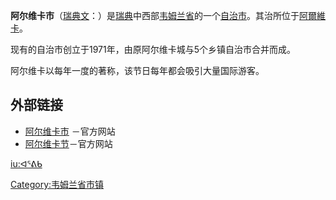 {{Infobox Kommun|
fullname=Arvika kommun|
coatofarms=[[Image:Arvika_vapen.svg|100px]]|
county=[[韦姆兰省|韦姆兰省]]|
province=[[韦姆兰|韦姆兰]]|
capital=[[阿爾維卡|阿爾維卡]]|
map=[[Image:Arvika_Municipality_in_Värmland_County.png|200px]]|
arearank=第50名|
area=1,968.55|
arealand=1,659.43|
populationrank=第95名|
population=26,131|
densityrank=第199名|
populationdensity=15.7|
website=http://www.arvika.se/|
footnotes=面积与人口统计数据来自[[瑞典统计局|瑞典统计局]]，截至2006年12月31日}}

'''阿尔维卡市'''（[[瑞典文|瑞典文]]：{{lang|sv|''Arvika kommun''}}）是[[瑞典|瑞典]]中西部[[韦姆兰省|韦姆兰省]]的一个[[瑞典自治市|自治市]]。其治所位于[[阿爾維卡|阿爾維卡]]。

现有的自治市创立于1971年，由原阿尔维卡城与5个乡镇自治市合并而成。

阿尔维卡以每年一度的{{link-en|阿尔维卡节|Arvika Festival}}著称，该节日每年都会吸引大量国际游客。

==外部链接==
*[http://www.arvika.se/ 阿尔维卡市] {{Wayback|url=http://www.arvika.se/ |date=20210519170328 }}－官方网站
*[https://web.archive.org/web/20051223234532/http://www.arvikafestivalen.se/ 阿尔维卡节]－官方网站

{{Värmland County}}
{{Localities in Arvika Municipality}}

[[Category:韦姆兰省市镇|Category:韦姆兰省市镇]]

[[iu:ᐊᕐᕕᑲ|iu:ᐊᕐᕕᑲ]]